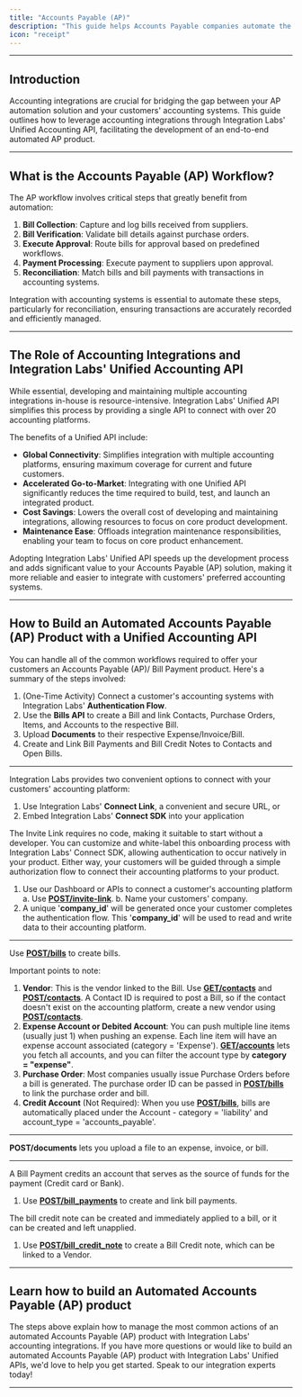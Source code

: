 ```yaml
---
title: "Accounts Payable (AP)"
description: "This guide helps Accounts Payable companies automate the collection and reconciliation of bills, bill payments, credit notes, and purchase orders with their customers' respective accounting systems."
icon: "receipt"
---
```


---

## Introduction

Accounting integrations are crucial for bridging the gap between your AP automation solution and your customers' accounting systems. This guide outlines how to leverage accounting integrations through Integration Labs' Unified Accounting API, facilitating the development of an end-to-end automated AP product.

---

## What is the Accounts Payable (AP) Workflow?

The AP workflow involves critical steps that greatly benefit from automation:

1. **Bill Collection**: Capture and log bills received from suppliers.
2. **Bill Verification**: Validate bill details against purchase orders.
3. **Execute Approval**: Route bills for approval based on predefined workflows.
4. **Payment Processing**: Execute payment to suppliers upon approval.
5. **Reconciliation**: Match bills and bill payments with transactions in accounting systems.

Integration with accounting systems is essential to automate these steps, particularly for reconciliation, ensuring transactions are accurately recorded and efficiently managed.

---

## The Role of Accounting Integrations and Integration Labs' Unified Accounting API

While essential, developing and maintaining multiple accounting integrations in-house is resource-intensive. Integration Labs' Unified API simplifies this process by providing a single API to connect with over 20 accounting platforms.

The benefits of a Unified API include:

- **Global Connectivity**: Simplifies integration with multiple accounting platforms, ensuring maximum coverage for current and future customers.
- **Accelerated Go-to-Market**: Integrating with one Unified API significantly reduces the time required to build, test, and launch an integrated product.
- **Cost Savings**: Lowers the overall cost of developing and maintaining integrations, allowing resources to focus on core product development.
- **Maintenance Ease**: Offloads integration maintenance responsibilities, enabling your team to focus on core product enhancement.

Adopting Integration Labs' Unified API speeds up the development process and adds significant value to your Accounts Payable (AP) solution, making it more reliable and easier to integrate with customers' preferred accounting systems.

---

## How to Build an Automated Accounts Payable (AP) Product with a Unified Accounting API

You can handle all of the common workflows required to offer your customers an Accounts Payable (AP)/ Bill Payment product. Here's a summary of the steps involved:

1. (One-Time Activity) Connect a customer's accounting systems with Integration Labs' **Authentication Flow**.
2. Use the **Bills API** to create a Bill and link Contacts, Purchase Orders, Items, and Accounts to the respective Bill.
3. Upload **Documents** to their respective Expense/Invoice/Bill.
4. Create and Link Bill Payments and Bill Credit Notes to Contacts and Open Bills.

---

<Steps titleSize="h2">

<Step title="Connect with your customers' accounting platform (One-Time Activity)" titleSize="h2" stepNumber="1">

Integration Labs provides two convenient options to connect with your customers' accounting platform:

1. Use Integration Labs' **Connect Link**, a convenient and secure URL, or
2. Embed Integration Labs' **Connect SDK** into your application

The Invite Link requires no code, making it suitable to start without a developer. You can customize and white-label this onboarding process with Integration Labs' Connect SDK, allowing authentication to occur natively in your product. Either way, your customers will be guided through a simple authorization flow to connect their accounting platforms to your product.

1. Use our Dashboard or APIs to connect a customer's accounting platform
a. Use [**POST/invite-link**]().
b. Name your customers' company.
2. A unique '**company_id**' will be generated once your customer completes the authentication flow. This '**company_id**' will be used to read and write data to their accounting platform.

---

</Step>

<Step title="Create a Bill" titleSize="h2" stepNumber="2">

Use [**POST/bills**]() to create bills.

Important points to note:

1. **Vendor**: This is the vendor linked to the Bill. Use [**GET/contacts**]() and [**POST/contacts**](). A Contact ID is required to post a Bill, so if the contact doesn't exist on the accounting platform, create a new vendor using [**POST/contacts**]().
2. **Expense Account or Debited Account**: You can push multiple line items (usually just 1) when pushing an expense. Each line item will have an expense account associated (category = 'Expense'). [**GET/accounts**]() lets you fetch all accounts, and you can filter the account type by **category = "expense"**.
3. **Purchase Order**: Most companies usually issue Purchase Orders before a bill is generated. The purchase order ID can be passed in [**POST/bills**]() to link the purchase order and bill.
4. **Credit Account** (Not Required): When you use [**POST/bills**](), bills are automatically placed under the Account - category = 'liability' and account_type = 'accounts_payable'.

---

</Step>

<Step title="Upload Documents (Recurring)" titleSize="h2" stepNumber="3">

**POST/documents** lets you upload a file to an expense, invoice, or bill.

---

</Step>

<Step title="Link Bill Payment and Credit Notes" titleSize="h2" stepNumber="4">

A Bill Payment credits an account that serves as the source of funds for the payment (Credit card or Bank).

1. Use [**POST/bill_payments**]() to create and link bill payments.

The bill credit note can be created and immediately applied to a bill, or it can be created and left unapplied.

1. Use [**POST/bill_credit_note**]() to create a Bill Credit note, which can be linked to a Vendor.

---

</Step>

</Steps>

## Learn how to build an Automated Accounts Payable (AP) product

The steps above explain how to manage the most common actions of an automated Accounts Payable (AP) product with Integration Labs' accounting integrations. If you have more questions or would like to build an automated Accounts Payable (AP) product with Integration Labs' Unified APIs, we'd love to help you get started. Speak to our integration experts today!

---